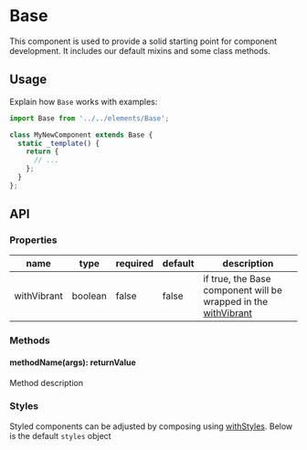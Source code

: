 
# Base

This component is used to provide a solid starting point for component development. It includes our default mixins and some class methods.

## Usage

Explain how `Base` works with examples:

```js
import Base from '../../elements/Base';

class MyNewComponent extends Base {
  static _template() {
    return {
      // ...
    };
  }
};
```

## API

### Properties

name|type|required|default|description
--|--|--|--|--
withVibrant|boolean|false|false|if true, the Base component will be wrapped in the [withVibrant](?path=/docs/mixins-withVibrant--basic)

### Methods

#### methodName(args): returnValue

Method description

### Styles

Styled components can be adjusted by composing using [withStyles](?path=/docs/mixins-withstyles--basic). Below is the default `styles` object

<Theme theme={Base.styles} />

